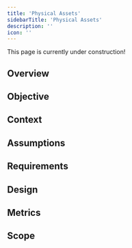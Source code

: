 ```yaml
---
title: 'Physical Assets'
sidebarTitle: 'Physical Assets'
description: ''
icon: ''
---
```

<Note>
    This page is currently under construction!
</Note>

## Overview

## Objective

## Context

## Assumptions

## Requirements

## Design

## Metrics

## Scope